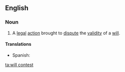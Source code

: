 ==English==

===Noun===
{{en-noun|head=[[will]] [[contest]]}}

# {{lb|en|legal}} A [[legal]] [[action]] brought to [[dispute]] the [[validity]] of a [[will]].

====Translations====
{{trans-top|legal action brought to dispute the validity of a will}}
* Spanish: {{t|es|litigación sobre un testamento|f}}
{{trans-mid}}
{{trans-bottom}}

[[ta:will contest]]
